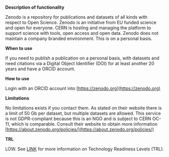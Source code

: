 **Description of functionality**

Zenodo is a repository for publications and datasets of all kinds with respect to Open Science. Zenodo is an initiative from EU funded science and open for everyone. CERN is hosting and managing the platform to support science with tools, open access and open data. Zenodo does not maintain a company branded environment. This is on a personal basis.

**When to use**

If you need to publish a publication on a personal basis, with datasets and need citations via a Digital Object Identifier (DOI) for at least another 20 years and have a ORCID account.

**How to use**

Login with an ORCID account into [https://zenodo.org](https://zenodo.org)

**Limitations**

No limitations exists if you contact them. As stated on their website there is a limit of 50 Gb per dataset, but multiple datasets are allowed. This service is not GDPR-compliant because this is an NGO and is subject to CERN OC-11, which is comparable. Consult their website to obtain more information [https://about.zenodo.org/policies/](https://about.zenodo.org/policies/)

**TRL**

LOW. See [LINK](/storage-finder/trl) for more information on Technology Readiness Levels (TRL).